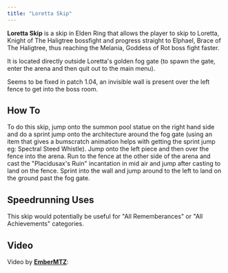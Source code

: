 ```yaml
---
title: "Loretta Skip"
---
```


**Loretta Skip** is a skip in Elden Ring that allows the player to skip to Loretta, Knight of The Haligtree bossfight and progress straight to Elphael, Brace of The Haligtree, thus reaching the Melania, Goddess of Rot boss fight faster.

It is located directly outside Loretta's golden fog gate (to spawn the gate, enter the arena and then quit out to the main menu).

Seems to be fixed in patch 1.04, an invisible wall is present over the left fence to get into the boss room.

## How To

To do this skip, jump onto the summon pool statue on the right hand side and do a sprint jump onto the architecture around the fog gate (using an item that gives a bumscratch animation helps with getting the sprint jump eg: Spectral Steed Whistle). Jump onto the left piece and then over the fence into the arena. Run to the fence at the other side of the arena and cast the "Placidusax's Ruin" incantation in mid air and jump after casting to land on the fence. Sprint into the wall and jump around to the left to land on the ground past the fog gate.

## Speedrunning Uses

This skip would potentially be useful for "All Rememberances" or "All Achievements" categories.

## Video

Video by **[EmberMTZ](//www.youtube.com/channel/UC76nK9ccMNtOE0EHqBGzkHQ/videos)**: